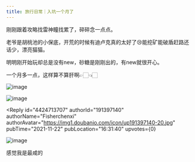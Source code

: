 ```yaml
---
title: 旅行日常｜入坑一个月了
---
```



<Forum groupName="原神" groupUrl="https://www.douban.com/group/genshin/" archivedAt="2025-05-16T16:57:24.472Z">
  <Post
    id="253528492"
    title="旅行日常｜入坑一个月了"
    url="https://www.douban.com/group/topic/253528492/?_spm_id=MjM3NTcxMDA5"
    pubTime="2021-11-22"
    highlightUserId="191397140"
  >
刚刚跟着攻略找雷神瞳找累了，碎碎念一点点。

老爷是胡桃池的小保底，开荒的时候有迪卢克真的太好了😢能挖矿能破盾赶路还话少，漂亮猫猫。

明明刚开始玩却总是没有new，砂糖是刚刚出的，有new就很开心。

一个月多一点，这样算不算肝啊👉🏻👈🏻

![image](https://img3.doubanio.com/view/group_topic/l/public/p510882027.webp)

![image](https://img1.doubanio.com/view/group_topic/l/public/p510882030.webp)

<Reply
  id="4424713707"
  authorId="191397140"
  authorName="Fisherchenxi"
  authorAvatar="https://img1.doubanio.com/icon/up191397140-20.jpg"
  pubTime="2021-11-22"
  pubLocation="16:31:40"
  upvotes={0}
>
![image](https://img3.doubanio.com/view/richtext/large/public/p272478513.jpg)

感觉我是最咸的
</Reply>
  </Post>
</Forum>
